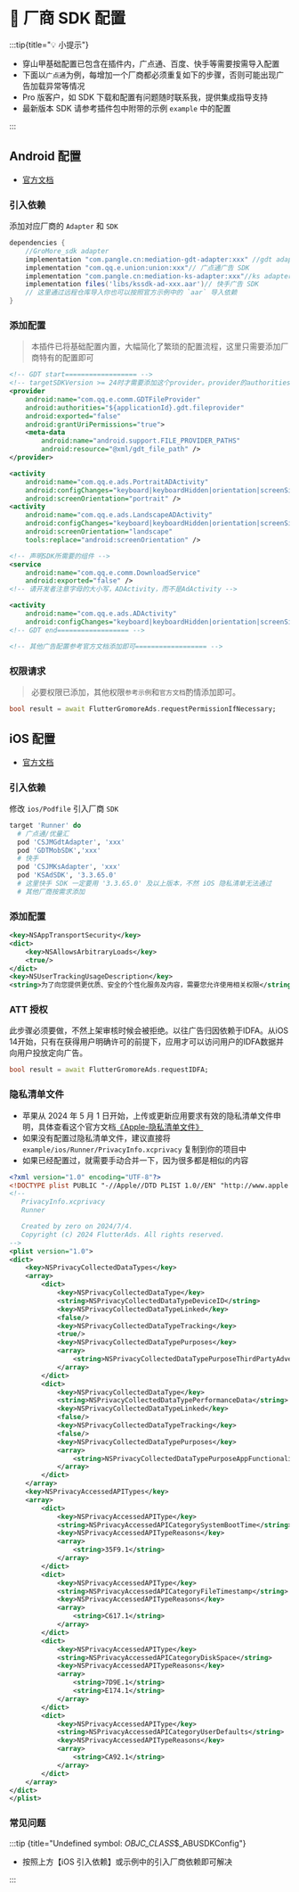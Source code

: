 # 🦺 厂商 SDK 配置

:::tip{title="💡 小提示"}

 - 穿山甲基础配置已包含在插件内，广点通、百度、快手等需要按需导入配置
 - 下面以`广点通`为例，每增加一个厂商都必须重复如下的步骤，否则可能出现广告加载异常等情况
 - Pro 版客户，如 SDK 下载和配置有问题随时联系我，提供集成指导支持
 - 最新版本 SDK 请参考插件包中附带的示例 `example` 中的配置

:::

## Android 配置

- [官方文档](https://www.csjplatform.com/union/media/union/download/detail?id=142&docId=27562&osType=android)

### 引入依赖

添加对应厂商的 `Adapter` 和 `SDK` 

```gradle title="example/android/app/build.gradle"
dependencies {
    //GroMore_sdk adapter
    implementation "com.pangle.cn:mediation-gdt-adapter:xxx" //gdt adapter
    implementation "com.qq.e.union:union:xxx"// 广点通广告 SDK
    implementation "com.pangle.cn:mediation-ks-adapter:xxx"//ks adapter
    implementation files('libs/kssdk-ad-xxx.aar')// 快手广告 SDK
    // 这里通过远程仓库导入你也可以按照官方示例中的 `aar` 导入依赖
}
```

### 添加配置

> 本插件已将基础配置内置，大幅简化了繁琐的配置流程，这里只需要添加厂商特有的配置即可

```xml title="example/android/app/src/main/AndroidManifest.xml"
<!-- GDT start================== -->
<!-- targetSDKVersion >= 24时才需要添加这个provider。provider的authorities属性的值为${applicationId}.fileprovider，请开发者根据自己的${applicationId}来设置这个值，例如本例中applicationId为"com.qq.e.union.demo"。 -->
<provider
    android:name="com.qq.e.comm.GDTFileProvider"
    android:authorities="${applicationId}.gdt.fileprovider"
    android:exported="false"
    android:grantUriPermissions="true">
    <meta-data
        android:name="android.support.FILE_PROVIDER_PATHS"
        android:resource="@xml/gdt_file_path" />
</provider>

<activity
    android:name="com.qq.e.ads.PortraitADActivity"
    android:configChanges="keyboard|keyboardHidden|orientation|screenSize"
    android:screenOrientation="portrait" />
<activity
    android:name="com.qq.e.ads.LandscapeADActivity"
    android:configChanges="keyboard|keyboardHidden|orientation|screenSize"
    android:screenOrientation="landscape"
    tools:replace="android:screenOrientation" />

<!-- 声明SDK所需要的组件 -->
<service
    android:name="com.qq.e.comm.DownloadService"
    android:exported="false" />
<!-- 请开发者注意字母的大小写，ADActivity，而不是AdActivity -->

<activity
    android:name="com.qq.e.ads.ADActivity"
    android:configChanges="keyboard|keyboardHidden|orientation|screenSize" />
<!-- GDT end================== -->

<!-- 其他广告配置参考官方文档添加即可================== -->	
```

### 权限请求

> 必要权限已添加，其他权限`参考示例`和`官方文档`酌情添加即可。

```dart title="example/pages/home_page.dart"
bool result = await FlutterGromoreAds.requestPermissionIfNecessary;
```

## iOS 配置

- [官方文档](https://www.csjplatform.com/union/media/union/download/detail?id=143&docId=27487&osType=ios)

### 引入依赖

修改 `ios/Podfile` 引入厂商 `SDK`

```ruby {3,4,6,7,8} title="example/ios/Podfile"
target 'Runner' do
  # 广点通/优量汇
  pod 'CSJMGdtAdapter', 'xxx'
  pod 'GDTMobSDK','xxx'
  # 快手
  pod 'CSJMKsAdapter', 'xxx'
  pod 'KSAdSDK', '3.3.65.0'
  # 这里快手 SDK 一定要用 '3.3.65.0' 及以上版本，不然 iOS 隐私清单无法通过
  # 其他厂商按需求添加
```

### 添加配置
```xml title="example/ios/Runner/Info.plist"
<key>NSAppTransportSecurity</key>
<dict>
    <key>NSAllowsArbitraryLoads</key>
    <true/>
</dict>
<key>NSUserTrackingUsageDescription</key>
<string>为了向您提供更优质、安全的个性化服务及内容，需要您允许使用相关权限</string>
```

### ATT 授权
此步骤必须要做，不然上架审核时候会被拒绝。以往广告归因依赖于IDFA。从iOS 14开始，只有在获得用户明确许可的前提下，应用才可以访问用户的IDFA数据并向用户投放定向广告。

```dart title="example/pages/home_page.dart"
bool result = await FlutterGromoreAds.requestIDFA;
```

### 隐私清单文件

- 苹果从 2024 年 5 月 1 日开始，上传或更新应用要求有效的隐私清单文件申明，具体查看这个官方文档[《Apple-隐私清单文件》](https://developer.apple.com/documentation/bundleresources/privacy_manifest_files)
- 如果没有配置过隐私清单文件，建议直接将 `example/ios/Runner/PrivacyInfo.xcprivacy` 复制到你的项目中
- 如果已经配置过，就需要手动合并一下，因为很多都是相似的内容

``` xml title="example/ios/Runner/PrivacyInfo.xcprivacy"
<?xml version="1.0" encoding="UTF-8"?>
<!DOCTYPE plist PUBLIC "-//Apple//DTD PLIST 1.0//EN" "http://www.apple.com/DTDs/PropertyList-1.0.dtd">
<!--
   PrivacyInfo.xcprivacy
   Runner

   Created by zero on 2024/7/4.
   Copyright (c) 2024 FlutterAds. All rights reserved.
-->
<plist version="1.0">
<dict>
	<key>NSPrivacyCollectedDataTypes</key>
	<array>
		<dict>
			<key>NSPrivacyCollectedDataType</key>
			<string>NSPrivacyCollectedDataTypeDeviceID</string>
			<key>NSPrivacyCollectedDataTypeLinked</key>
			<false/>
			<key>NSPrivacyCollectedDataTypeTracking</key>
			<true/>
			<key>NSPrivacyCollectedDataTypePurposes</key>
			<array>
				<string>NSPrivacyCollectedDataTypePurposeThirdPartyAdvertising</string>
			</array>
		</dict>
		<dict>
			<key>NSPrivacyCollectedDataType</key>
			<string>NSPrivacyCollectedDataTypePerformanceData</string>
			<key>NSPrivacyCollectedDataTypeLinked</key>
			<false/>
			<key>NSPrivacyCollectedDataTypeTracking</key>
			<false/>
			<key>NSPrivacyCollectedDataTypePurposes</key>
			<array>
				<string>NSPrivacyCollectedDataTypePurposeAppFunctionality</string>
			</array>
		</dict>
	</array>
	<key>NSPrivacyAccessedAPITypes</key>
	<array>
		<dict>
			<key>NSPrivacyAccessedAPIType</key>
			<string>NSPrivacyAccessedAPICategorySystemBootTime</string>
			<key>NSPrivacyAccessedAPITypeReasons</key>
			<array>
				<string>35F9.1</string>
			</array>
		</dict>
		<dict>
			<key>NSPrivacyAccessedAPIType</key>
			<string>NSPrivacyAccessedAPICategoryFileTimestamp</string>
			<key>NSPrivacyAccessedAPITypeReasons</key>
			<array>
				<string>C617.1</string>
			</array>
		</dict>
		<dict>
			<key>NSPrivacyAccessedAPIType</key>
			<string>NSPrivacyAccessedAPICategoryDiskSpace</string>
			<key>NSPrivacyAccessedAPITypeReasons</key>
			<array>
				<string>7D9E.1</string>
				<string>E174.1</string>
			</array>
		</dict>
		<dict>
			<key>NSPrivacyAccessedAPIType</key>
			<string>NSPrivacyAccessedAPICategoryUserDefaults</string>
			<key>NSPrivacyAccessedAPITypeReasons</key>
			<array>
				<string>CA92.1</string>
			</array>
		</dict>
	</array>
</dict>
</plist>
```

### 常见问题

:::tip {title="Undefined symbol: _OBJC_CLASS_$_ABUSDKConfig"}

- 按照上方【iOS 引入依赖】或示例中的引入厂商依赖即可解决

:::